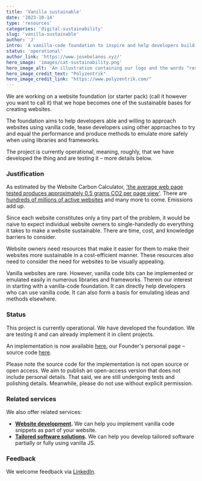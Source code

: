 ```yaml
---
title: 'Vanilla sustainable'
date: '2023-10-14'
type: 'resources'
categories: 'digital-sustainability'
slug: 'vanilla-sustainable'
author: 'J'
intro: 'A vanilla-code foundation to inspire and help developers build fast and highly-sustainable websites with minimal running costs.'
status: 'operational'
author_link: 'https://www.josebolanos.xyz/'
hero_image: 'images/cat-sustainability.png'
hero_image_alt: 'An illustration containing our logo and the words "resources" and "digital sustainability"'
hero_image_credit_text: "Polyzentrik"
hero_image_credit_link: "https://www.polyzentrik.com/"
---
```

 
We are working on a website foundation (or starter pack) (call it however you want to call it) that we hope becomes one of the sustainable bases for creating websites. 

The foundation aims to help developers able and willing to approach websites using vanilla code, tease developers using other approaches to try and equal the performance and produce methods to emulate more safely when using libraries and frameworks.

The project is currently operational, meaning, roughly, that we have developed the thing and are testing it – more details below.

### Justification
As estimated by the Website Carbon Calculator, ['the average web page tested produces approximately 0.5 grams CO2 per page view'](https://www.websitecarbon.com/). There are [hundreds of millions of active websites](https://www.forbes.com/advisor/business/software/website-statistics/) and many more to come. Emissions add up. 

Since each website constitutes only a tiny part of the problem, it would be naive to expect individual website owners to single-handedly do everything it takes to make a website sustainable. There are time, cost, and knowledge barriers to consider.

Website owners need resources that make it easier for them to make their websites more sustainable in a cost-efficient manner. These resources also need to consider the need for websites to be visually appealing.

Vanilla websites are rare. However, vanilla code bits can be implemented or emulated easily in numerous libraries and frameworks. Therein our interest in starting with a vanilla-code foundation. It can directly help developers who can use vanilla code. It can also form a basis for emulating ideas and methods elsewhere.

### Status
This project is currently operational. We have developed the foundation. We are testing it and can already implement it in client projects. 

An implementation is now available [here](https://www.josebolanos.xyz), our Founder's personal page – source code [here](https://github.com/jbolns/jbolns.github.io).

Please note the source code for the implementation is not open source or open access. We aim to publish an open-access version that does not include personal details. That said, we are still undergoing tests and polishing details. Meanwhile, please do not use without explicit permission.

### Related services
We also offer related services:

* **[Website development](../../services/web-development/).** We can help you implement vanilla code snippets as part of your website.
* **[Tailored software solutions](../../services/tailored-software/).** We can help you develop tailored software partially or fully using vanilla JS.

### Feedback
We welcome feedback via [LinkedIn](https://www.linkedin.com/company/polyzentrik).
